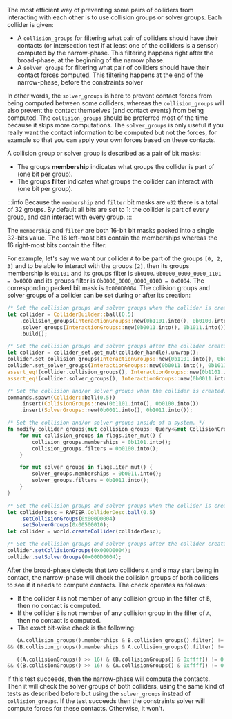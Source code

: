 

The most efficient way of preventing some pairs of colliders from interacting with each other is to use collision
groups or solver groups. Each collider is given:
- A `collision_groups` for filtering what pair of colliders should have their contacts (or intersection test if
  at least one of the colliders is a sensor) computed by the narrow-phase.
  This filtering happens right after the broad-phase, at the beginning of the narrow phase.
- A `solver_groups` for filtering what pair of colliders should have their contact forces computed. This filtering
  happens at the end of the narrow-phase, before the constraints solver

In other words, the `solver_groups` is here to prevent contact forces from being computed between some colliders, whereas the
`collision_groups` will also prevent the contact themselves (and contact events) from being computed. The
`collision_groups` should be preferred most of the time because it skips more computations. The `solver_groups` is only
useful if you really want the contact information to be computed but not the forces, for example so that you can apply your
own forces based on these contacts.

A collision group or solver group is described as a pair of bit masks:
- The groups **membership** indicates what groups the collider is part of (one bit per group).
- The groups **filter** indicates what groups the collider can interact with (one bit per group).

<notjs>

:::info
Because the `membership` and `filter` bit masks are `u32` there is a total of 32 groups. By default all bits are set to
1: the collider is part of every group, and can interact with every group.
:::

</notjs>
<js>

The `membership` and `filter` are both 16-bit bit masks packed into a single 32-bits value. The 16 left-most bits
contain the memberships whereas the 16 right-most bits contain the filter.

</js>

For example, let's say we want our collider `A` to be part of the groups `[0, 2, 3]` and to be able to interact
with the groups `[2]`, then its groups membership is <notjs>`0b1101` and its groups filter is
`0b0100`.</notjs> <js>`0b0000_0000_0000_1101 = 0x000D` and its groups filter is `0b0000_0000_0000_0100 = 0x0004`. The
corresponding packed bit mask is `0x000D0004`.</js> The collision groups and solver groups of a collider can be set 
during or after its creation:

<rapier>

```rust
/* Set the collision groups and solver groups when the collider is created. */
let collider = ColliderBuilder::ball(0.5)
    .collision_groups(InteractionGroups::new(0b1101.into(), 0b0100.into())
    .solver_groups(InteractionGroups::new(0b0011.into(), 0b1011.into())
    .build();
```
```rust
/* Set the collision groups and solver groups after the collider creation. */
let collider = collider_set.get_mut(collider_handle).unwrap();
collider.set_collision_groups(InteractionGroups::new(0b1101.into(), 0b0100.into());
collider.set_solver_groups(InteractionGroups::new(0b0011.into(), 0b1011.into());
assert_eq!(collider.collision_groups(), InteractionGroups::new(0b1101.into(), 0b0100.into());
assert_eq!(collider.solver_groups(), InteractionGroups::new(0b0011.into(), 0b1011.into());
```

</rapier>
<bevy>

```rust
/* Set the collision and/or solver groups when the collider is created. */
commands.spawn(Collider::ball(0.5))
    .insert(CollisionGroups::new(0b1101.into(), 0b0100.into())
    .insert(SolverGroups::new(0b0011.into(), 0b1011.into());
```
```rust
/* Set the collision and/or solver groups inside of a system. */
fn modify_collider_groups(mut collision_groups: Query<&mut CollisionGroups>, mut solver_groups: Query<&mut SolverGroups>) {
    for mut collision_groups in flags.iter_mut() {
        collision_groups.memberships = 0b1101.into();
        collision_groups.filters = 0b0100.into();
    }

    for mut solver_groups in flags.iter_mut() {
        solver_groups.memberships = 0b0011.into();
        solver_groups.filters = 0b1011.into();
    }
}
```

</bevy>
<js>

```js
/* Set the collision groups and solver groups when the collider is created. */
let colliderDesc = RAPIER.ColliderDesc.ball(0.5)
    .setCollisionGroups(0x000D0004)
    .setSolverGroups(0x00500010);
let collider = world.createCollider(colliderDesc);
```
```js
/* Set the collision groups and solver groups after the collider creation. */
collider.setCollisionGroups(0x000D0004);
collider.setSolverGroups(0x000D0004);
```

</js>

After the broad-phase detects that two colliders `A` and `B` may start being in contact, the narrow-phase will check the collision
groups of both colliders to see if it needs to compute contacts. The check operates as follows:
- If the collider `A` is not member of any collision group in the filter of `B`, then no contact is computed.
- If the collider `B` is not member of any collision group in the filter of `A`, then no contact is computed.
- The exact bit-wise check is the following:

<notjs>

```rust
   (A.collision_groups().memberships & B.collision_groups().filter) != 0
&& (B.collision_groups().memberships & A.collision_groups().filter) != 0
```

</notjs>
<js>

```rust
   ((A.collisionGroups() >> 16) & (B.collisionGroups() & 0xffff)) != 0
&& ((B.collisionGroups() >> 16) & (A.collisionGroups() & 0xffff)) != 0
```

</js>

If this test succeeds, then the narrow-phase will compute the contacts. Then it will check the solver groups of both
colliders, using the same kind of tests as described before but using the `solver_groups` instead of `collision_groups`.
If the test succeeds then the constraints solver will compute forces for these contacts. Otherwise, it won't.
